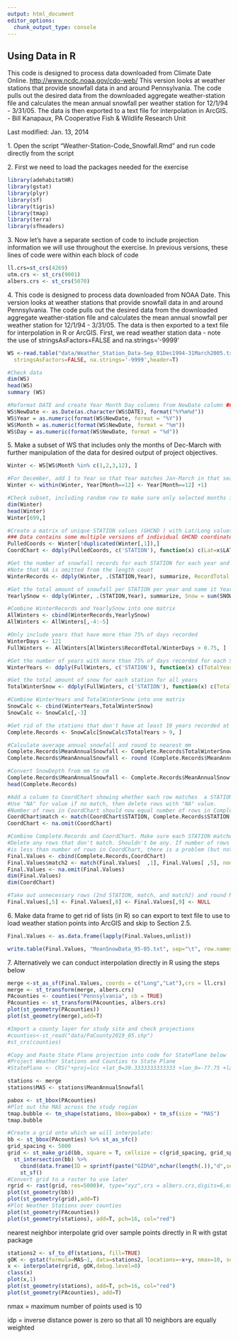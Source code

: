 ---
output: html_document
editor_options: 
  chunk_output_type: console
---

## Using Data in R

This code is designed to process data downloaded from Climate Date Online. <http://www.ncdc.noaa.gov/cdo-web/> This version looks at weather stations that provide snowfall data in and around Pennsylvania. The code pulls out the desired data from the downloaded aggregate weather-station file and calculates the mean annual snowfall per weather station for 12/1/94 - 3/31/05. The data is then exported to a text file for interpolation in ArcGIS. - Bill Kanapaux, PA Cooperative Fish & Wildlife Research Unit

Last modified: Jan. 13, 2014

1\. Open the script "Weather-Station-Code_Snowfall.Rmd" and run code directly from the script

2\. First we need to load the packages needed for the exercise

```{r warning=FALSE, message=FALSE}
library(adehabitatHR)
library(gstat)
library(plyr)
library(sf)
library(tigris)
library(tmap)
library(terra)
library(sfheaders)
```

3\. Now let's have a separate section of code to include projection information we will use throughout the exercise. In previous versions, these lines of code were within each block of code

```{r warning=FALSE, message=FALSE}
ll.crs=st_crs(4269) 
utm.crs <- st_crs(9001) 
albers.crs <- st_crs(5070)
```

4\. This code is designed to process data downloaded from NOAA Date. This version looks at weather stations that provide snowfall data in and around Pennsylvania. The code pulls out the desired data from the downloaded aggregate weather-station file and calculates the mean annual snowfall per weather station for 12/1/94 - 3/31/05. The data is then exported to a text file for interpolation in R or ArcGIS. First, we read weather station data - note the use of stringsAsFactors=FALSE and na.strings='-9999'

```{r}
WS <-read.table("data/Weather_Station_Data-Sep_01Dec1994-31March2005.txt", 
  stringsAsFactors=FALSE, na.strings='-9999',header=T)
```

```{r eval=FALSE}
#Check data
dim(WS)
head(WS)
summary (WS)
```

```{r}
#Reformat DATE and create Year Month Day columns from NewDate column ###
WS$NewDate <- as.Date(as.character(WS$DATE), format("%Y%m%d"))
WS$Year = as.numeric(format(WS$NewDate, format = "%Y"))
WS$Month = as.numeric(format(WS$NewDate, format = "%m"))
WS$Day = as.numeric(format(WS$NewDate, format = "%d"))
```

5\. Make a subset of WS that includes only the months of Dec-March with further manipulation of the data for desired output of project objectives.

```{r}
Winter <- WS[WS$Month %in% c(1,2,3,12), ]

#For December, add 1 to Year so that Year matches Jan-March in that season ###
Winter <- within(Winter, Year[Month==12] <- Year[Month==12] +1)
```

```{r eval=FALSE}
#Check subset, including random row to make sure only selected months included ###
dim(Winter)
head(Winter)
Winter[699,]
```

```{r}
#Create a matrix of unique STATION values (GHCND ) with Lat/Long values for later reference.
### Data contains some multiple versions of individual GHCND coordinates. Only want 1 set per.
PulledCoords <- Winter[!duplicated(Winter[,1]),]
CoordChart <- ddply(PulledCoords, c('STATION'), function(x) c(Lat=x$LATITUDE, Long=x$LONGITUDE))

#Get the number of snowfall records for each STATION for each year and name it RecordTotal.
#Note that NA is omitted from the length count
WinterRecords <- ddply(Winter, .(STATION,Year), summarize, RecordTotal = length(na.omit(SNOW)))

#Get the total amount of snowfall per STATION per year and name it YearlySnow
YearlySnow <- ddply(Winter, .(STATION,Year), summarize, Snow = sum(SNOW, na.rm=TRUE))

#Combine WinterRecords and YearlySnow into one matrix
AllWinters <- cbind(WinterRecords,YearlySnow)
AllWinters <- AllWinters[,-4:-5]

#Only include years that have more than 75% of days recorded
WinterDays <- 121
FullWinters <- AllWinters[AllWinters$RecordTotal/WinterDays > 0.75, ]

#Get the number of years with more than 75% of days recorded for each STATION
WinterYears <- ddply(FullWinters, c('STATION'), function(x) c(TotalYears=length(x$Year)))

#Get the total amount of snow for each station for all years
TotalWinterSnow <- ddply(FullWinters, c('STATION'), function(x) c(TotalWinterSnow=sum(x$Snow)))

#Combine WinterYears and TotalWinterSnow into one matrix
SnowCalc <- cbind(WinterYears,TotalWinterSnow)
SnowCalc <- SnowCalc[,-3]

#Get rid of the stations that don't have at least 10 years recorded at >75% of days ###
Complete.Records <- SnowCalc[SnowCalc$TotalYears > 9, ]

#Calculate average annual snowfall and round to nearest mm
Complete.Records$MeanAnnualSnowfall <- Complete.Records$TotalWinterSnow/Complete.Records$TotalYears
Complete.Records$MeanAnnualSnowfall <- round (Complete.Records$MeanAnnualSnowfall, digits = 0)

#Convert SnowDepth from mm to cm
Complete.Records$MeanAnnualSnowfall <- Complete.Records$MeanAnnualSnowfall/10
head(Complete.Records)

#Add a column to CoordChart showing whether each row matches  a STATION in Complete.Records
#Use "NA" for value if no match, then delete rows with "NA" value. 
#Number of rows in CoordChart should now equal number of rows in Complete.Records
CoordChart$match <- match(CoordChart$STATION, Complete.Records$STATION, nomatch=NA)
CoordChart <- na.omit(CoordChart)

#Combine Complete.Records and CoordChart. Make sure each STATION matches in row
#Delete any rows that don't match. Shouldn't be any. If number of rows in Final.Values 
#is less than number of rows in CoordChart, there is a problem (but note that # of cols does change).
Final.Values <- cbind(Complete.Records,CoordChart)
Final.Values$match2 <- match(Final.Values[  ,1], Final.Values[ ,5], nomatch=NA)
Final.Values <- na.omit(Final.Values)
dim(Final.Values)
dim(CoordChart)

#Take out unnecessary rows (2nd STATION, match, and match2) and round MeanSnow to 2 decimal places
Final.Values[,5] <- Final.Values[,8] <- Final.Values[,9] <- NULL
```

6\. Make data frame to get rid of lists (in R) so can export to text file to use to load weather station points into ArcGIS and skip to Section 2.5.

```{r}
Final.Values <- as.data.frame(lapply(Final.Values,unlist))
```

```{r eval=FALSE}
write.table(Final.Values, "MeanSnowData_95-05.txt", sep="\t", row.names=F)
```

7\. Alternatively we can conduct interpolation directly in R using the steps below

```{r message=FALSE, warning=FALSE}
merge <-st_as_sf(Final.Values, coords = c("Long","Lat"),crs = ll.crs)
merge <- st_transform(merge, albers.crs)
PAcounties <- counties("Pennsylvania", cb = TRUE) 
PAcounties <- st_transform(PAcounties, albers.crs)
plot(st_geometry(PAcounties))
plot(st_geometry(merge),add=T)

#Import a county layer for study site and check projections
#counties<-st_read("data/PaCounty2019_05.shp")
#st_crs(counties)
```

```{r message=FALSE, warning=FALSE}
#Copy and Paste State Plane projection into code for StatePlane below
#Project Weather Stations and Counties to State Plane
#StatePlane <- CRS("+proj=lcc +lat_0=39.3333333333333 +lon_0=-77.75 +lat_1=40.9666666666667 #+lat_2=39.9333333333333 +x_0=600000 +y_0=0 +ellps=GRS80 +units=m +no_defs +type=crs")

stations <- merge
stations$MAS <- stations$MeanAnnualSnowfall
```

```{r message=FALSE, warning=FALSE,eval=FALSE}
pabox <- st_bbox(PAcounties)
#Plot out the MAS across the study region
tmap.bubble <- tm_shape(stations, bbox=pabox) + tm_sf(size = "MAS")
tmap.bubble
```

```{r message=FALSE, warning=FALSE}
#Create a grid onto which we will interpolate:
bb <- st_bbox(PAcounties) %>% st_as_sfc()
grid_spacing <- 5000
grid <- st_make_grid(bb, square = T, cellsize = c(grid_spacing, grid_spacing)) %>% # the grid, covering bounding box
  st_intersection(bb) %>%
    cbind(data.frame(ID = sprintf(paste("GID%0",nchar(length(.)),"d",sep=""), 1:length(.)))) %>%
    st_sf()
#Convert grid to a raster to use later
rgrid <- rast(grid, res=5000)#, type="xyz",crs = albers.crs,digits=6,extent=NULL)
plot(st_geometry(bb))
plot(st_geometry(grid),add=T)
#Plot Weather Stations over counties
plot(st_geometry(PAcounties))
plot(st_geometry(stations), add=T, pch=16, col="red")
```

nearest neighbor interpolate grid over sample points directly in R with gstat package

```{r message=FALSE, warning=FALSE}
stations2 <- sf_to_df(stations, fill=TRUE)
gOK <- gstat(formula=MAS~1, data=stations2, locations=~x+y, nmax=10, set=list(idp=0))
x <- interpolate(rgrid, gOK,debug.level=0)
class(x)
plot(x,1)
plot(st_geometry(stations), add=T, pch=16, col="red")
plot(st_geometry(PAcounties), add=T)
```

nmax = maximum number of points used is 10

idp = inverse distance power is zero so that all 10 neighbors are equally weighted
